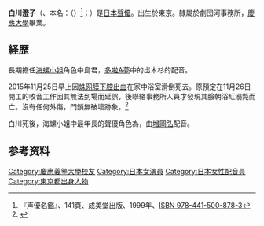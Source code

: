{{expand language|1=en|page=|time=2019-09-08T19:27:43+00:00}}
{{refimprove|time=2019-09-08T19:27:43+00:00}}
'''白川澄子'''（{{lang|ja|しらかわ すみこ}}、本名：'''{{lang|ja|白土 澄子}}'''（{{lang|ja|しらと すみこ}}）<ref name="meikan">『声優名鑑』、141頁、成美堂出版、1999年、[[Special:BookSources/978-441-500-878-3|ISBN 978-441-500-878-3]]</ref>；{{bd|1935年|6月26日|2015年|11月25日}}）是[[日本|日本]][[聲優|聲優]]。出生於東京。隸屬於劇団河事務所，[[慶應大學|慶應大學]]畢業。

== 経歴 ==
長期擔任[[海螺小姐|海螺小姐]]角色中島君，[[多啦A夢|多啦A夢]]中的岀木杉的配音。

2015年11月25日早上因[[蛛网膜下腔出血|蛛网膜下腔出血]]在家中浴室滑倒死去。原預定在11月26日開工的收音工作因其無法到場而延誤，後聯絡事務所人員才發現其臉朝浴缸溺斃而亡。沒有任何外傷，門鎖無破壞跡象。<ref>{{cite news|title=白川澄子さん　死因はくも膜下出血|url=http://www.daily.co.jp/newsflash/gossip/2015/11/27/0008601526.shtml|accessdate=1 December 2015|publisher=Daily Sports Online|date=November 27, 2015|archive-date=2015-11-27|archive-url=https://web.archive.org/web/20151127144039/http://www.daily.co.jp/newsflash/gossip/2015/11/27/0008601526.shtml|dead-url=no}}</ref>

白川死後，海螺小姐中最年長的聲優角色為{{lang|ja|フグ田マスオ}}，由[[增岡弘|增岡弘]]配音。

== 参考资料 ==
{{Reflist}}

{{DEFAULTSORT:Shirakawa, Sumiko}}
[[Category:慶應義塾大學校友|Category:慶應義塾大學校友]]
[[Category:日本女演員|Category:日本女演員]]
[[Category:日本女性配音員|Category:日本女性配音員]]
[[Category:東京都出身人物|Category:東京都出身人物]]